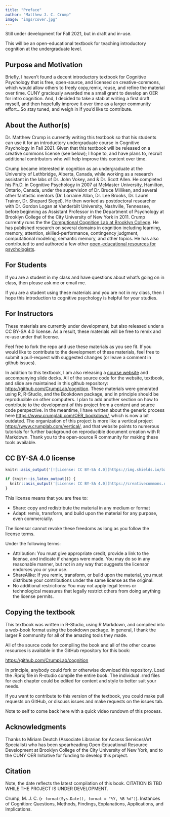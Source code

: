 ```yaml
---
title: "Preface"
author: "Matthew J. C. Crump"
image: "imgs/cover.jpg"
---
```


Still under development for Fall 2021, but in draft and in-use.

This will be an open-educational textbook for teaching introductory cognition at the undergraduate level.

## Purpose and Motivation

Briefly, I haven't found a decent introductory textbook for Cognitive Psychology that is free, open-source, and licensed on creative-commons, which would allow others to freely copy,remix, reuse, and refine the material over time. CUNY graciously awarded me a small grant to develop an OER for intro cognition. And, I decided to take a stab at writing a first draft myself, and then hopefully improve it over time as a larger community effort...So stay tuned, and weigh in if you'd like to contribute.

## About the Author(s)

Dr. Matthew Crump is currently writing this textbook so that his students can use it for an introductory undergraduate course in Cognitive Psychology in Fall 2021. Given that this textbook will be released on a creative commons license (see below); I hope to, and have plans to, recruit additional contributors who will help improve this content over time.

Crump became interested in cognition as an undergraduate at the University of Lethbridge, Alberta, Canada, while working as a research assistant in the labs of Dr. John Vokey, and & Dr. Scott Allen. He completed his Ph.D. in Cognitive Psychology in 2007 at McMaster University, Hamilton, Ontario, Canada, under the supervision of Dr. Bruce Milliken, and several other fantastic mentors (Dr. Lorraine Allan, Dr. Lee Brooks, Dr. Laurel Trainor, Dr. Shepard Siegel). He then worked as postdoctoral researcher with Dr. Gordon Logan at Vanderbilt University, Nashville, Tennessee, before beginning as Assistant Professor in the Department of Psychology at Brooklyn College of the City University of New York in 2011. Crump currently runs the the [Computional Cognition Lab at Brooklyn College](https://www.crumplab.com). He has published research on several domains in cognition including learning, memory, attention, skilled-performance, contingency judgment, computational modeling, semantic memory, and other topics. He has also contributed to and authored a few other [open-educational resources for psychologists](https://www.crumplab.com/Books.html).

## For Students

If you are a student in my class and have questions about what's going on in class, then please ask me or email me.

If you are a student using these materials and you are not in my class, then I hope this introduction to cognitive psychology is helpful for your studies.

## For Instructors

These materials are currently under development, but also released under a CC BY-SA 4.0 license. As a result, these materials will be free to remix and re-use under that license.

Feel free to fork the repo and use these materials as you see fit. If you would like to contribute to the development of these materials, feel free to submit a pull-request with suggested changes (or leave a comment in github issues).

In addition to this textbook, I am also releasing a [course website](https://www.crumplab.com/cognition/) and accompanying slide decks. All of the source code for the website, textbook, and slide are maintained in this github repository: <https://github.com/CrumpLab/cognition>. These materials were generated using R, R-Studio, and the Bookdown package, and in principle should be reproducible on other computers. I plan to add another section on how to contribute to the development of this project from a content and source code perspective. In the meantime, I have written about the generic process here <https://www.crumplab.com/OER_bookdown/>, which is now a bit outdated. The organization of this project is more like a vertical project <https://www.crumplab.com/vertical/>, and that website points to numerous tutorials for further background on reproducible document creation with R Markdown. Thank you to the open-source R community for making these tools available.

## CC BY-SA 4.0 license

```r
knitr::asis_output('[![License: CC BY-SA 4.0](https://img.shields.io/badge/License-CC%20BY--SA%204.0-lightgrey.svg)](https://creativecommons.org/licenses/by-sa/4.0/)')
```

```r
if (knitr::is_latex_output()) {
  knitr::asis_output('[License: CC BY-SA 4.0](https://creativecommons.org/licenses/by-sa/4.0/)')
}
```

This license means that you are free to:

-   Share: copy and redistribute the material in any medium or format
-   Adapt: remix, transform, and build upon the material for any purpose, even commercially.

The licensor cannot revoke these freedoms as long as you follow the license terms.

Under the following terms:

-   Attribution: You must give appropriate credit, provide a link to the license, and indicate if changes were made. You may do so in any reasonable manner, but not in any way that suggests the licensor endorses you or your use.
-   ShareAlike: If you remix, transform, or build upon the material, you must distribute your contributions under the same license as the original.
-   No additional restrictions: You may not apply legal terms or technological measures that legally restrict others from doing anything the license permits.

## Copying the textbook

This textbook was written in R-Studio, using R Markdown, and compiled into a web-book format using the bookdown package. In general, I thank the larger R community for all of the amazing tools they made.

All of the source code for compiling the book and all of the other course resources is available in the GitHub repository for this book:

<https://github.com/CrumpLab/cognition>

In principle, anybody could fork or otherwise download this repository. Load the .Rproj file in R-studio compile the entire book. The individual .rmd files for each chapter could be edited for content and style to better suit your needs.

If you want to contribute to this version of the textbook, you could make pull requests on GitHub, or discuss issues and make requests on the issues tab.

Note to self to come back here with a quick video rundown of this process.

## Acknowledgments

Thanks to Miriam Deutch (Associate Librarian for Access Services/Art Specialist) who has been spearheading Open-Educational Resource Development at Brooklyn College of the City University of New York, and to the CUNY OER Initiative for funding to develop this project.

## Citation

Note, the date reflects the latest compilation of this book. CITATION IS TBD WHILE THE PROJECT IS UNDER DEVELOPMENT.

Crump, M. J. C. (`r format(Sys.Date(), format = "%Y, %B %d")`). Instances of Cognition: Questions, Methods, Findings, Explanations, Applications, and Implications.
